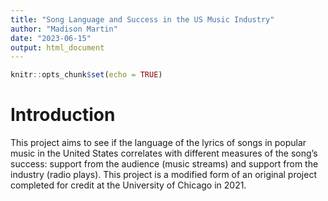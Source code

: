 ```yaml
---
title: "Song Language and Success in the US Music Industry"
author: "Madison Martin"
date: "2023-06-15"
output: html_document
---
```


```r
knitr::opts_chunk$set(echo = TRUE)
```

# Introduction 
This project aims to see if the language of the lyrics of songs in popular music in the United States correlates with different measures of the song's success: support from the audience (music streams) and support from the industry (radio plays). This project is a modified form of an original project completed for credit at the University of Chicago in 2021. 

